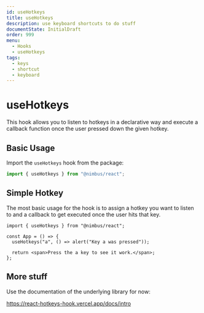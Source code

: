 ```yaml
---
id: useHotkeys
title: useHotkeys
description: use keyboard shortcuts to do stuff
documentState: InitialDraft
order: 999
menu:
  - Hooks
  - useHotkeys
tags:
  - keys
  - shortcut
  - keyboard
---
```


# useHotkeys

This hook allows you to listen to hotkeys in a declarative way and execute a
callback function once the user pressed down the given hotkey.

## Basic Usage

Import the `useHotkeys` hook from the package:

```js
import { useHotkeys } from "@nimbus/react";
```

## Simple Hotkey

The most basic usage for the hook is to assign a hotkey you want to listen to
and a callback to get executed once the user hits that key.

```jsx-live
import { useHotkeys } from "@nimbus/react";

const App = () => {
  useHotkeys("a", () => alert("Key a was pressed"));

  return <span>Press the a key to see it work.</span>;
};
```

## More stuff

Use the documentation of the underlying library for now:

https://react-hotkeys-hook.vercel.app/docs/intro
